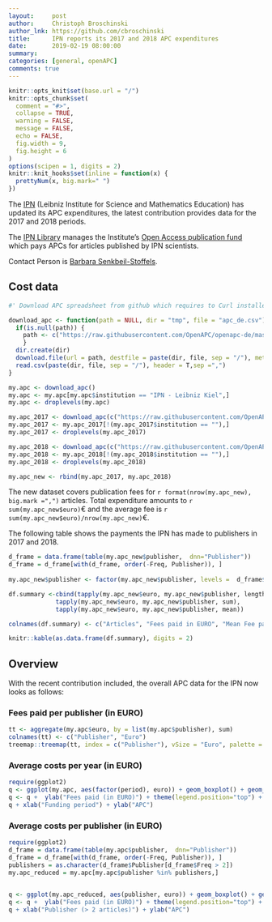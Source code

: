 ```yaml
---
layout:     post
author:     Christoph Broschinski
author_lnk: https://github.com/cbroschinski
title:      IPN reports its 2017 and 2018 APC expenditures
date:       2019-02-19 08:00:00
summary:    
categories: [general, openAPC]
comments: true
---
```



```r
knitr::opts_knit$set(base.url = "/")
knitr::opts_chunk$set(
  comment = "#>",
  collapse = TRUE,
  warning = FALSE, 
  message = FALSE,
  echo = FALSE,
  fig.width = 9,
  fig.height = 6
)
options(scipen = 1, digits = 2)
knitr::knit_hooks$set(inline = function(x) {
  prettyNum(x, big.mark=" ")
})
```
The [IPN](http://www.ipn.uni-kiel.de/en) (Leibniz Institute for Science and Mathematics Education) has updated its APC expenditures, the latest contribution provides data for the 2017 and 2018 periods.

The [IPN Library](http://www.ipn.uni-kiel.de/en/the-ipn/library) manages the Institute's [Open Access publication fund](http://www.ipn.uni-kiel.de/en/the-ipn/library/open-access) which pays APCs for articles published by IPN scientists.

Contact Person is [Barbara Senkbeil-Stoffels](mailto:bsenkbeil@ipn.uni-kiel.de).

## Cost data

```r
#' Download APC spreadsheet from github which requires to Curl installed

download_apc <- function(path = NULL, dir = "tmp", file = "apc_de.csv"){
  if(is.null(path)) {
    path <- c("https://raw.githubusercontent.com/OpenAPC/openapc-de/master/data/apc_de.csv")
    } 
  dir.create(dir) 
  download.file(url = path, destfile = paste(dir, file, sep = "/"), method = "curl")
  read.csv(paste(dir, file, sep = "/"), header = T,sep =",")
}

my.apc <- download_apc()
my.apc <- my.apc[my.apc$institution == "IPN - Leibniz Kiel",]
my.apc <- droplevels(my.apc)

my.apc_2017 <- download_apc(c("https://raw.githubusercontent.com/OpenAPC/openapc-de/master/data/ipn/2017_IPN_openAPC_enriched.csv"))
my.apc_2017 <- my.apc_2017[!(my.apc_2017$institution == ""),]
my.apc_2017 <- droplevels(my.apc_2017)

my.apc_2018 <- download_apc(c("https://raw.githubusercontent.com/OpenAPC/openapc-de/master/data/ipn/2018_IPN_openAPC_enriched.csv"))
my.apc_2018 <- my.apc_2018[!(my.apc_2018$institution == ""),]
my.apc_2018 <- droplevels(my.apc_2018)

my.apc_new <- rbind(my.apc_2017, my.apc_2018)

```

The new dataset covers publication fees for `r format(nrow(my.apc_new), big.mark =",")` articles. Total expenditure amounts to `r sum(my.apc_new$euro)`€ and the average fee is `r sum(my.apc_new$euro)/nrow(my.apc_new)`€.

The following table shows the payments the IPN has made to publishers in 2017 and 2018.

```r
d_frame = data.frame(table(my.apc_new$publisher,  dnn="Publisher"))                 
d_frame = d_frame[with(d_frame, order(-Freq, Publisher)), ]                                           
                                    
my.apc_new$publisher <- factor(my.apc_new$publisher, levels =  d_frame$Publisher)

df.summary <-cbind(tapply(my.apc_new$euro, my.apc_new$publisher, length),
             tapply(my.apc_new$euro, my.apc_new$publisher, sum),
             tapply(my.apc_new$euro, my.apc_new$publisher, mean))

colnames(df.summary) <- c("Articles", "Fees paid in EURO", "Mean Fee paid")

knitr::kable(as.data.frame(df.summary), digits = 2)
```

## Overview

With the recent contribution included, the overall APC data for the IPN now looks as follows:

### Fees paid per publisher (in EURO)

```r
tt <- aggregate(my.apc$euro, by = list(my.apc$publisher), sum)
colnames(tt) <- c("Publisher", "Euro")
treemap::treemap(tt, index = c("Publisher"), vSize = "Euro", palette = "Paired")
```

###  Average costs per year (in EURO)

```r
require(ggplot2)
q <- ggplot(my.apc, aes(factor(period), euro)) + geom_boxplot() + geom_point()
q <- q +  ylab("Fees paid (in EURO)") + theme(legend.position="top") + theme_bw(base_size = 18)
q + xlab("Funding period") + ylab("APC")
```

###  Average costs per publisher (in EURO)

```r
require(ggplot2)
d_frame = data.frame(table(my.apc$publisher,  dnn="Publisher"))                 
d_frame = d_frame[with(d_frame, order(-Freq, Publisher)), ]
publishers = as.character(d_frame$Publisher[d_frame$Freq > 2])
my.apc_reduced = my.apc[my.apc$publisher %in% publishers,]

  
q <- ggplot(my.apc_reduced, aes(publisher, euro)) + geom_boxplot() + geom_point()
q <- q +  ylab("Fees paid (in EURO)") + theme(legend.position="top") + theme_bw(base_size = 18) + coord_flip()
q + xlab("Publisher (> 2 articles)") + ylab("APC")
```
